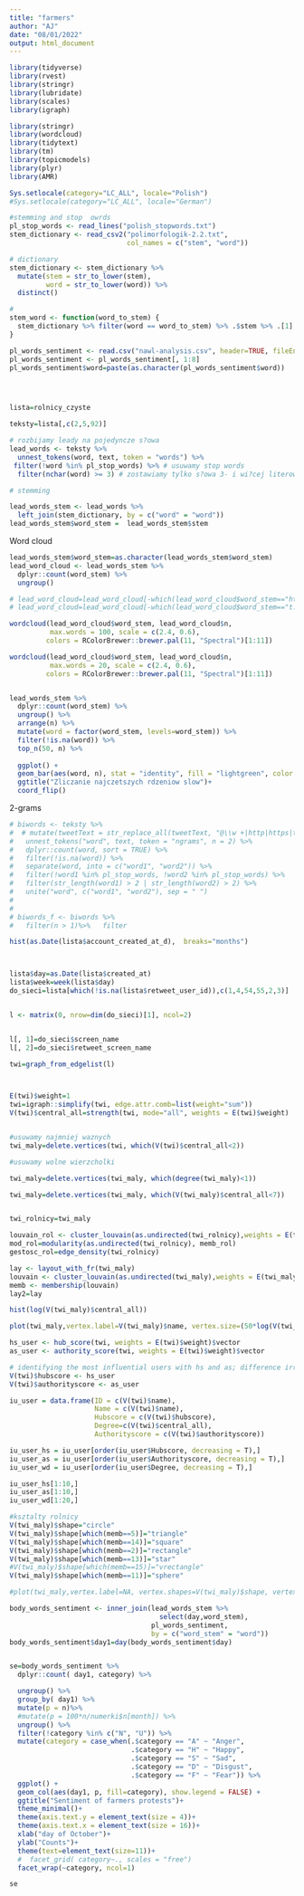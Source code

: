 ```yaml
---
title: "farmers"
author: "AJ"
date: "08/01/2022"
output: html_document
---
```


```r

library(tidyverse)
library(rvest)
library(stringr)
library(lubridate)
library(scales)
library(igraph)

library(stringr)
library(wordcloud)
library(tidytext)
library(tm)
library(topicmodels)
library(plyr)
library(AMR)

Sys.setlocale(category="LC_ALL", locale="Polish")
#Sys.setlocale(category="LC_ALL", locale="German")

#stemming and stop  owrds
pl_stop_words <- read_lines("polish_stopwords.txt")
stem_dictionary <- read_csv2("polimorfologik-2.2.txt",
                             col_names = c("stem", "word"))

# dictionary
stem_dictionary <- stem_dictionary %>%
  mutate(stem = str_to_lower(stem),
         word = str_to_lower(word)) %>%
  distinct()

#
stem_word <- function(word_to_stem) {
  stem_dictionary %>% filter(word == word_to_stem) %>% .$stem %>% .[1]
}

pl_words_sentiment <- read.csv("nawl-analysis.csv", header=TRUE, fileEncoding = "UTF-8")
pl_words_sentiment <- pl_words_sentiment[, 1:8]
pl_words_sentiment$word=paste(as.character(pl_words_sentiment$word))





```



```r
lista=rolnicy_czyste

teksty=lista[,c(2,5,92)]

# rozbijamy leady na pojedyncze s?owa
lead_words <- teksty %>%
  unnest_tokens(word, text, token = "words") %>%
 filter(!word %in% pl_stop_words) %>% # usuwamy stop words
  filter(nchar(word) >= 3) # zostawiamy tylko s?owa 3- i wi?cej literowe

# stemming

lead_words_stem <- lead_words %>%
  left_join(stem_dictionary, by = c("word" = "word"))
lead_words_stem$word_stem =  lead_words_stem$stem

```

Word cloud
```r
lead_words_stem$word_stem=as.character(lead_words_stem$word_stem)
lead_word_cloud <- lead_words_stem %>%
  dplyr::count(word_stem) %>%
  ungroup()

# lead_word_cloud=lead_word_cloud[-which(lead_word_cloud$word_stem=="https"),]
# lead_word_cloud=lead_word_cloud[-which(lead_word_cloud$word_stem=="t.co"),]

wordcloud(lead_word_cloud$word_stem, lead_word_cloud$n,
          max.words = 100, scale = c(2.4, 0.6),
         colors = RColorBrewer::brewer.pal(11, "Spectral")[1:11])

wordcloud(lead_word_cloud$word_stem, lead_word_cloud$n,
          max.words = 20, scale = c(2.4, 0.6),
         colors = RColorBrewer::brewer.pal(11, "Spectral")[1:11])


lead_words_stem %>%
  dplyr::count(word_stem) %>%
  ungroup() %>%
  arrange(n) %>%
  mutate(word = factor(word_stem, levels=word_stem)) %>%
  filter(!is.na(word)) %>%
  top_n(50, n) %>%
  
  ggplot() +
  geom_bar(aes(word, n), stat = "identity", fill = "lightgreen", color = "gray50") +
  ggtitle("Zliczanie najczetszych rdzeniow slow")+
  coord_flip()

```


2-grams
```r
# biwords <- teksty %>%
#  # mutate(tweetText = str_replace_all(tweetText, "@\\w +|http|https|t.co", " ")) %>%
#   unnest_tokens("word", text, token = "ngrams", n = 2) %>%
#   dplyr::count(word, sort = TRUE) %>%
#   filter(!is.na(word)) %>%
#   separate(word, into = c("word1", "word2")) %>%
#   filter(!word1 %in% pl_stop_words, !word2 %in% pl_stop_words) %>%
#   filter(str_length(word1) > 2 | str_length(word2) > 2) %>%
#   unite("word", c("word1", "word2"), sep = " ")
# 
# 
# biwords_f <- biwords %>% 
#   filter(n > 1)%>%   filter

hist(as.Date(lista$account_created_at_d),  breaks="months")


```



```r
```


```r
```


```r
lista$day=as.Date(lista$created_at)
lista$week=week(lista$day)
do_sieci=lista[which(!is.na(lista$retweet_user_id)),c(1,4,54,55,2,3)]


l <- matrix(0, nrow=dim(do_sieci)[1], ncol=2)


l[, 1]=do_sieci$screen_name
l[, 2]=do_sieci$retweet_screen_name  

twi=graph_from_edgelist(l)



E(twi)$weight=1
twi=igraph::simplify(twi, edge.attr.comb=list(weight="sum"))
V(twi)$central_all=strength(twi, mode="all", weights = E(twi)$weight)


#usuwamy najmniej waznych
twi_maly=delete.vertices(twi, which(V(twi)$central_all<2))

#usuwamy wolne wierzcholki

twi_maly=delete.vertices(twi_maly, which(degree(twi_maly)<1))

twi_maly=delete.vertices(twi_maly, which(V(twi_maly)$central_all<7))


twi_rolnicy=twi_maly

louvain_rol <- cluster_louvain(as.undirected(twi_rolnicy),weights = E(twi_rolnicy)$weight)
mod_rol=modularity(as.undirected(twi_rolnicy), memb_rol)
gestosc_rol=edge_density(twi_rolnicy)

lay <- layout_with_fr(twi_maly)
louvain <- cluster_louvain(as.undirected(twi_maly),weights = E(twi_maly)$weight)
memb <- membership(louvain)
lay2=lay

hist(log(V(twi_maly)$central_all))

plot(twi_maly,vertex.label=V(twi_maly)$name, vertex.size=(50*log(V(twi_maly)$central_all)+V(twi_maly)$central_all/100)/20, vertex.label.cex=0.05,  edge.arrow.size=0, edge.width=log(E(twi_maly))/20, layout=lay, vertex.color=memb, vertex.frame.color=memb, rescale=TRUE)

hs_user <- hub_score(twi, weights = E(twi)$weight)$vector
as_user <- authority_score(twi, weights = E(twi)$weight)$vector

# identifying the most influential users with hs and as; difference irrelevant in undirected usertagnetwork 
V(twi)$hubscore <- hs_user
V(twi)$authorityscore <- as_user

iu_user = data.frame(ID = c(V(twi)$name), 
                     Name = c(V(twi)$name),
                     Hubscore = c(V(twi)$hubscore),
                     Degree=c(V(twi)$central_all),
                     Authorityscore = c(V(twi)$authorityscore))

iu_user_hs = iu_user[order(iu_user$Hubscore, decreasing = T),]
iu_user_as = iu_user[order(iu_user$Authorityscore, decreasing = T),]
iu_user_wd = iu_user[order(iu_user$Degree, decreasing = T),]

iu_user_hs[1:10,]
iu_user_as[1:10,]
iu_user_wd[1:20,]

#ksztalty rolnicy
V(twi_maly)$shape="circle"
V(twi_maly)$shape[which(memb==5)]="triangle"
V(twi_maly)$shape[which(memb==14)]="square"
V(twi_maly)$shape[which(memb==2)]="rectangle"
V(twi_maly)$shape[which(memb==13)]="star"
#V(twi_maly)$shape[which(memb==15)]="vrectangle"
V(twi_maly)$shape[which(memb==11)]="sphere"

#plot(twi_maly,vertex.label=NA, vertex.shapes=V(twi_maly)$shape, vertex.size=(50*log(V(twi_maly)$central_all)+V(twi_maly)$central_all/20)/100, vertex.label.cex=0.05,  edge.arrow.size=0, edge.width=log(E(twi_maly))/50, layout=lay2, vertex.color=memb, vertex.frame.color=memb, rescale=TRUE)


```



```r
body_words_sentiment <- inner_join(lead_words_stem %>%
                                     select(day,word_stem),
                                   pl_words_sentiment,
                                   by = c("word_stem" = "word"))
body_words_sentiment$day1=day(body_words_sentiment$day)


se=body_words_sentiment %>%
  dplyr::count( day1, category) %>%

  ungroup() %>%
  group_by( day1) %>%
  mutate(p = n)%>%
  #mutate(p = 100*n/numerki$n[month]) %>%
  ungroup() %>%
  filter(!category %in% c("N", "U")) %>%
  mutate(category = case_when(.$category == "A" ~ "Anger",
                              .$category == "H" ~ "Happy",
                              .$category == "S" ~ "Sad",
                              .$category == "D" ~ "Disgust",
                              .$category == "F" ~ "Fear")) %>%
  ggplot() +
  geom_col(aes(day1, p, fill=category), show.legend = FALSE) +
  ggtitle("Sentiment of farmers protests")+
  theme_minimal()+
  theme(axis.text.y = element_text(size = 4))+
  theme(axis.text.x = element_text(size = 16))+
  xlab("day of October")+
  ylab("Counts")+
  theme(text=element_text(size=11))+
  #  facet_grid( category~., scales = "free")
  facet_wrap(~category, ncol=1)

se

```



